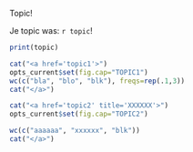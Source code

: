 Topic!

Je topic was: `r topic`!

```r
print(topic)
```

```r
cat("<a href='topic1'>")
opts_current$set(fig.cap="TOPIC1")
wc(c("bla", "blo", "blk"), freqs=rep(.1,3))
cat("</a>")

cat("<a href='topic2' title='XXXXXX'>")
opts_current$set(fig.cap="TOPIC2")

wc(c("aaaaaa", "xxxxxx", "blk"))
cat("</a>")
```
